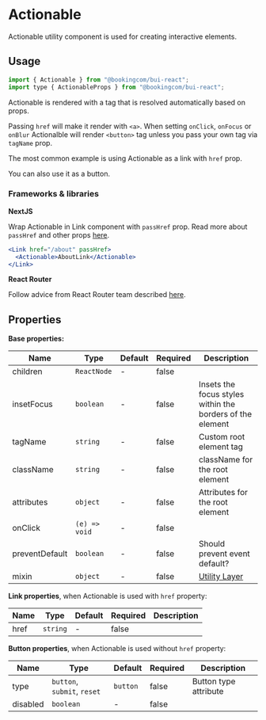 # Actionable

<Featured>
  Actionable utility component is used for creating interactive elements.
</Featured>

## Usage

```jsx
import { Actionable } from "@bookingcom/bui-react";
import type { ActionableProps } from "@bookingcom/bui-react";
```

Actionable is rendered with a tag that is resolved automatically based on props.

Passing `href` will make it render with `<a>`.
When setting `onClick`, `onFocus` or `onBlur` Actionalble will render `<button>` tag unless you pass your own tag via `tagName` prop.

The most common example is using Actionable as a link with `href` prop.

<Example name="link" />

You can also use it as a button.

<Example name="button" />

### Frameworks & libraries

**NextJS**

Wrap Actionable in Link component with `passHref` prop. Read more about `passHref` and other props [here](https://nextjs.org/docs/api-reference/next/link).

```jsx
<Link href="/about" passHref>
  <Actionable>AboutLink</Actionable>
</Link>
```

**React Router**

Follow advice from React Router team described [here](https://reactrouter.com/en/v6.3.0/upgrading/v5#remove-link-component-prop).

## Properties

**Base properties:**

| Name           | Type          | Default | Required | Description                                                                                                    |
| -------------- | ------------- | ------- | -------- | -------------------------------------------------------------------------------------------------------------- |
| children       | `ReactNode`   | -       | false    |                                                                                                                |
| insetFocus     | `boolean`     | -       | false    | Insets the focus styles within the borders of the element                                                      |
| tagName        | `string`      | -       | false    | Custom root element tag                                                                                        |
| className      | `string`      | -       | false    | className for the root element                                                                                 |
| attributes     | `object`      | -       | false    | Attributes for the root element                                                                                |
| onClick        | `(e) => void` | -       | false    |                                                                                                                |
| preventDefault | `boolean`     | -       | false    | Should prevent event default?                                                                                  |
| mixin            | `object`      | -       | false    | [Utility Layer](?page=Getting%2520started%252FDevelopment%252FComponents&view=documentation#BUI-Utility-Layer) |

**Link properties**, when Actionable is used with `href` property:

| Name | Type     | Default | Required | Description |
| ---- | -------- | ------- | -------- | ----------- |
| href | `string` | -       | false    |             |

**Button properties**, when Actionable is used without `href` property:

| Name     | Type                        | Default  | Required | Description           |
| -------- | --------------------------- | -------- | -------- | --------------------- |
| type     | `button`, `submit`, `reset` | `button` | false    | Button type attribute |
| disabled | `boolean`                   | -        | false    |                       |
